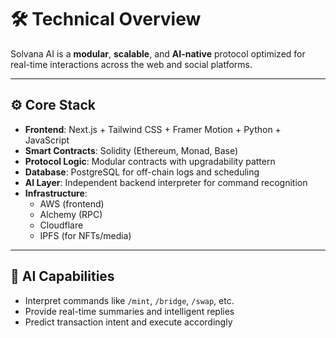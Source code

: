 # 🛠 Technical Overview

Solvana AI is a **modular**, **scalable**, and **AI-native** protocol optimized for real-time interactions across the web and social platforms.

---

## ⚙️ Core Stack

- **Frontend**: Next.js + Tailwind CSS + Framer Motion + Python + JavaScript  
- **Smart Contracts**: Solidity (Ethereum, Monad, Base)  
- **Protocol Logic**: Modular contracts with upgradability pattern  
- **Database**: PostgreSQL for off-chain logs and scheduling  
- **AI Layer**: Independent backend interpreter for command recognition  
- **Infrastructure**:  
  - AWS (frontend)  
  - Alchemy (RPC)  
  - Cloudflare  
  - IPFS (for NFTs/media)

---

## 🤖 AI Capabilities

- Interpret commands like `/mint`, `/bridge`, `/swap`, etc.  
- Provide real-time summaries and intelligent replies  
- Predict transaction intent and execute accordingly

